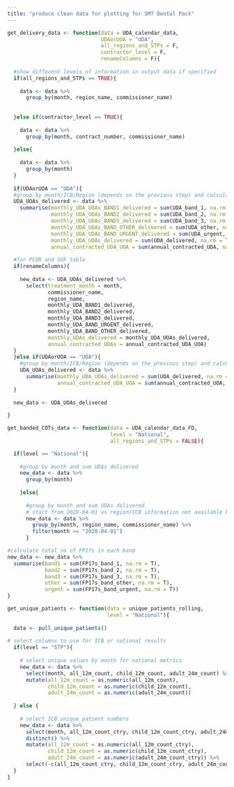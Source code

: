 ```yaml
---
title: "produce clean data for plotting for SMT Dental Pack"
---
```



```r

get_delivery_data <- function(data = UDA_calendar_data,
                              UDAorUOA = "UDA",
                              all_regions_and_STPs = F,
                              contractor_level = F,
                              renameColumns = F){
  
  #show different levels of information in output data if specified
  if(all_regions_and_STPs == TRUE){
    
    data <- data %>%
      group_by(month, region_name, commissioner_name)
    
    
  }else if(contractor_level == TRUE){
    
    data <- data %>%
      group_by(month, contract_number, commissioner_name)
    
  }else{
    
    data <- data %>%
      group_by(month)
  }
  
  if(UDAorUOA == "UDA"){
  #group by month/ICB/Region (depends on the previous step) and calculate total no UDAs delivered and contracted UDA
  UDA_UOAs_delivered <- data %>%
    summarise(monthly_UDA_UOAs_BAND1_delivered = sum(UDA_band_1, na.rm = T),
              monthly_UDA_UOAs_BAND2_delivered = sum(UDA_band_2, na.rm = T),
              monthly_UDA_UOAs_BAND3_delivered = sum(UDA_band_3, na.rm = T),
              monthly_UDA_UOAs_BAND_OTHER_delivered = sum(UDA_other, na.rm = T),
              monthly_UDA_UOAs_BAND_URGENT_delivered = sum(UDA_urgent, na.rm = T),
              monthly_UDA_UOAs_delivered = sum(UDA_delivered, na.rm = T),
              annual_contracted_UDA_UOA = sum(annual_contracted_UDA, na.rm = T))
  
  #for PCOR and SOF table
  if(renameColumns){
    
    new_data <- UDA_UOAs_delivered %>%
      select(treatment_month = month,
             commissioner_name,
             region_name,
             monthly_UDA_BAND1_delivered,
             monthly_UDA_BAND2_delivered,
             monthly_UDA_BAND3_delivered,
             monthly_UDA_BAND_URGENT_delivered,
             monthly_UDA_BAND_OTHER_delivered,
             monthly_UDAs_delivered = monthly_UDA_UOAs_delivered,
             annual_contracted_UDAs = annual_contracted_UDA_UOA)
  }
  }else if(UDAorUOA == "UOA"){
    #group by month/ICB/Region (depends on the previous step) and calculate total no UOAs delivered and contracted UOA
    UDA_UOAs_delivered <- data %>% 
      summarise(monthly_UDA_UOAs_delivered = sum(UOA_delivered, na.rm = T),
                annual_contracted_UDA_UOA = sum(annual_contracted_UOA, na.rm = T))
  }
  
  new_data <- UDA_UOAs_delivered
  
}

```

```r
get_banded_COTs_data <- function(data = UDA_calendar_data_FD,
                                 level = "National",
                                 all_regions_and_STPs = FALSE){

  if(level == "National"){
    
    #group by month and sum UDAs delivered
    new_data <- data %>%
      group_by(month)
    
    }else{
      
      #group by month and sum UDAs delivered
      # start from 2020-04-01 as region/ICB information not available before then
      new_data <- data %>%
        group_by(month, region_name, commissioner_name) %>% 
        filter(month >= "2020-04-01")
      }

#calculate total no of FP17s in each band
new_data <- new_data %>%
  summarise(band1 = sum(FP17s_band_1, na.rm = T),
            band2 = sum(FP17s_band_2, na.rm = T),
            band3 = sum(FP17s_band_3, na.rm = T),
            other = sum(FP17s_band_other, na.rm = T),
            urgent = sum(FP17s_band_urgent, na.rm = T))
}
```

```r
get_unique_patients <- function(data = unique_patients_rolling, 
                                level = "National"){
  
  data <- pull_unique_patients()
  
# select columns to use for ICB or national results
  if(level == "STP"){
    
    # select unique values by month for national metrics
    new_data <- data %>% 
      select(month, all_12m_count, child_12m_count, adult_24m_count) %>% 
      mutate(all_12m_count = as.numeric(all_12m_count), 
             child_12m_count = as.numeric(child_12m_count), 
             adult_24m_count = as.numeric(adult_24m_count))
    
  } else {
    
    # select ICB unique patient numbers
    new_data <- data %>% 
      select(month, all_12m_count_ctry, child_12m_count_ctry, adult_24m_count_ctry) %>%
      distinct() %>% 
      mutate(all_12m_count = as.numeric(all_12m_count_ctry), 
             child_12m_count = as.numeric(child_12m_count_ctry), 
             adult_24m_count = as.numeric(adult_24m_count_ctry)) %>% 
      select(-c(all_12m_count_ctry, child_12m_count_ctry, adult_24m_count_ctry))
  }
}
```
